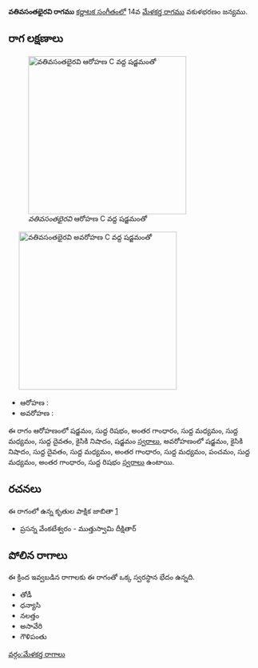 {{Infobox ragam
	| name          	= వతివసంతభైరవి
	| synonym	    	= 
	| mela          	= 
	| chakra        	= 
	| janaka        	= 
	| type          	= షడవ-సంపూర్ణ
	| arohanam      	= {{svaraC|S|R1|G3|M1|M1|D1|N2|S'}} 
	| avarohanam    	= {{svaraC|S'|N2|D1|M1|G3|M1|P|M1|G3|R1}}
	| jeeva         	=
	| chhaya        	=
	| nyasa         	=
	| vishesha      	= 
	| equivalent  		= 
}}
{{కర్ణాటక సంగీత రాగాలు}}
'''వతివసంతభైరవి రాగము''' [[కర్ణాటక సంగీతం]]లో 14వ [[మేళకర్త రాగము]] వకుళభరణం జన్యము. 


==రాగ లక్షణాలు==
[[Image:vativasantabhairavi_ar_kb2wiki.png|thumb|right|316px|''వతివసంతభైరవి'' ఆరోహణ C వద్ద షడ్జమంతో]]
	[[Image:vativasantabhairavi_av_kb2wiki.png|thumb|right|316px|''వతివసంతభైరవి'' అవరోహణ C వద్ద షడ్జమంతో]]

* ఆరోహణ : {{svaraC|S|R1|G3|M1|M1|D1|N2|S'}} 
* అవరోహణ : {{svaraC|S'|N2|D1|M1|G3|M1|P|M1|G3|R1}}

ఈ రాగం ఆరోహణంలో షడ్జమం, సుద్ద  రిషభం, అంతర గాంధారం, సుద్ద మధ్యమం, సుద్ద మధ్యమం, సుద్ద దైవతం, కైసికి నిషాదం, షడ్జమం [[స్వరాలు]], అవరోహణంలో షడ్జమం, కైసికి నిషాదం, సుద్ద దైవతం, సుద్ద మధ్యమం, అంతర గాంధారం, సుద్ద మధ్యమం, పంచమం, సుద్ద మధ్యమం, అంతర గాంధారం, సుద్ద  రిషభం [[స్వరాలు]] ఉంటాయి.

==రచనలు==
ఈ రాగంలో ఉన్న కృతుల పాక్షిక జాబితా [https://github.com/ssrihari/ragavardhini/blob/master/ragas/kritis.psv]
* ప్రసన్న వేంకటేశ్వరం - ముత్తుస్వామి దీక్షితార్




==పోలిన రాగాలు==
ఈ క్రింద ఇవ్వబడిన రాగాలకు ఈ రాగంతో ఒక్క స్వరస్థాన భేదం ఉన్నది.
* తోడీ
* ధన్యాసి
* నలత్తం
*  అసావేరి
* గౌళిపంతు



[[వర్గం:మేళకర్త రాగాలు]]
